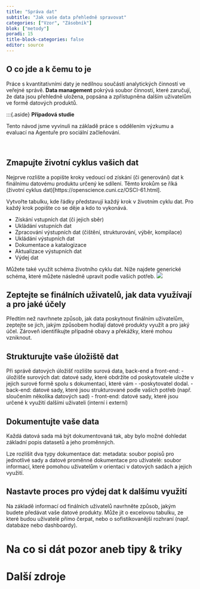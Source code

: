 ```yaml
---
title: "Správa dat"
subtitle: "Jak vaše data přehledně spravovat"
categories: ["Vzor", "Zásobník"]
blok: ["metody"]
poradi: 15
title-block-categories: false
editor: source
---
```


## O co jde a k čemu to je

Práce s kvantitativními daty je nedílnou součástí analytických činností ve veřejné správě. **Data management** pokrývá soubor činností, které zaručují, že data jsou přehledně uložena, popsána a zpřístupněna dalším uživatelům ve formě datových produktů. 


:::{.aside}
**Případová studie**

Tento návod jsme vyvinuli na základě práce s oddělením výzkumu a evaluací na Agentuře pro sociální začleňování.

<br>

## Zmapujte životní cyklus vašich dat

Nejprve rozlište a popište kroky vedoucí od získání (či generování) dat k finálnímu datovému produktu určený ke sdílení. Těmto krokům se říká (životní cyklus dat)[https://openscience.cuni.cz/OSCI-61.html]. 

Vytvořte tabulku, kde řádky představují každý krok v životním cyklu dat. Pro každý krok popište co se děje a kdo to vykonává.

- Získání vstupních dat (či jejich sběr)
- Ukládání vstupních dat
- Zpracování výstupních dat (čištění, strukturování, výběr, kompilace)
- Ukládání výstupních dat
- Dokumentace a katalogizace
- Aktualizace výstupních dat 
- Výdej dat

Můžete také využít schéma životního cyklu dat. Níže najdete generické schéma, které můžete následně upravit podle vašich potřeb. 
![](Data_lifecycle_schema.png){fig-alt="Životní cyklus dat - schéma"}

## Zeptejte se finálních uživatelů, jak data využívají a pro jaké účely

Předtím než navrhnete způsob, jak data poskytnout finálním uživatelům, zeptejte se jich, jakým způsobem hodlají datové produkty využít a pro jaký účel. Zároveň identifikujte případné obavy a překážky, které mohou vzniknout.

## Strukturujte vaše úložiště dat

Při správě datových úložišť rozlište surová data, back-end a front-end:
- úložišťe surových dat: datové sady, které obdržíte od poskytovatele uložte v jejich surové formě spolu s dokumentací, které vám - -poskytovatel dodal.
- back-end: datové sady, které jsou strukturované podle vašich potřeb (např. sloučením několika datových sad)
- front-end: datové sady, které jsou určené k využití dalšími uživateli (interní i externí)

## Dokumentujte vaše data

Každá datová sada má být dokumentovaná tak, aby bylo možné dohledat základní popis datasetů a jeho proměnných. 

Lze rozlišit dva typy dokumentace dat:
metadata: soubor popisů pro jednotlivé sady a datové proměnné
dokumentace pro uživatelé: soubor informací, které pomohou uživatelům v orientaci v datových sadách a jejich využití.

## Nastavte proces pro výdej dat k dalšímu využití

Na základě informací od finálních uživatelů navrhněte způsob, jakým budete předávat vaše datové produkty. Může jít o excelovou tabulku, ze které budou uživatelé přímo čerpat, nebo o sofistikovanější rozhraní (např. databáze nebo dashboardy).

# Na co si dát pozor aneb tipy & triky



# Další zdroje
